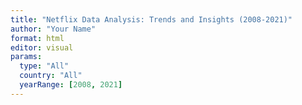 ```yaml
---
title: "Netflix Data Analysis: Trends and Insights (2008-2021)"
author: "Your Name"
format: html
editor: visual
params:
  type: "All"
  country: "All"
  yearRange: [2008, 2021]
---
```

